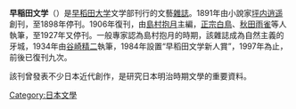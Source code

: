 '''早稲田文学'''（{{lang|ja|わせだぶんがく}}）是[[早稻田大学|早稻田大学]]文学部刊行的文藝[[雜誌|雜誌]]。1891年由小說家[[坪内逍遥|坪内逍遥]]創刊，至1898年停刊。1906年復刊，由[[島村抱月|島村抱月]]主編，[[正宗白鳥|正宗白鳥]]、[[秋田雨雀|秋田雨雀]]等人執筆，至1927年又停刊。一般專家認為島村抱月的時期，該雜誌成為自然主義的牙城，1934年由[[谷崎精二|谷崎精二]]執筆，1984年設置“早稻田文学新人賞”，1997年為止，前後已復刊九次。

該刊曾發表不少日本近代創作，是研究日本明治時期文學的重要資料。

[[Category:日本文學|Category:日本文學]]
{{Lit-stub}}